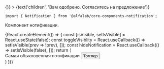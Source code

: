 

<Meta
    title='Компоненты'
    component={Notification}
/>

<!-- Canvas -->

<Story name='Notification'>
    <Notification
        icon={select('icon', ['negative', 'positive', 'warning', undefined], 'positive')}
        title={text('title', 'Поздравляем, полный успех')}
        visible={boolean('visible', true)}
        hasCloser={boolean('hasCloser', true)}
        offset={number('offset', 48)}
        onClose={() => {}}
    >
        {text('children', 'Вам одобрено. Согласитесь на предложение')}
    </Notification>
</Story>

<!-- Docs -->

<ComponentHeader
    name='Notification'
    version={version}
    package='@alfalab/core-components-notification'
    stage={2}
/>

```tsx
import { Notification } from '@alfalab/core-components-notification';
```

Компонент нотификации.

<Preview>
    {React.createElement(() => {
        const [isVisible, setIsVisible] = React.useState(false);
        const toggleVisiblity = React.useCallback(() => setIsVisible(prev => !prev), []);
        const hideNotification = React.useCallback(() => setIsVisible(false), []);
        return (
            <div>
                <Notification
                    icon='positive'
                    title='Компонент нотификации'
                    visible={isVisible}
                    offset={158}
                    onClickOutside={hideNotification}
                    onClose={hideNotification}
                    onCloseTimeout={hideNotification}
                >
                    Самая обыкновенная нотификации
                </Notification>
                <Button onClick={toggleVisiblity}>Тогглер</Button>
            </div>)
    })}
</Preview>

<Props of={Notification} />

